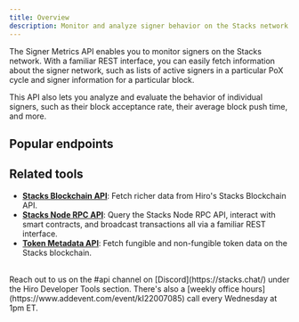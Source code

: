 ```yaml
---
title: Overview
description: Monitor and analyze signer behavior on the Stacks network.
---
```



The Signer Metrics API enables you to monitor signers on the Stacks network. With a familiar REST interface, you can easily fetch information about the signer network, such as lists of active signers in a particular PoX cycle and signer information for a particular block. 

This API also lets you analyze and evaluate the behavior of individual signers, such as their block acceptance rate, their average block push time, and more.

## Popular endpoints

<Cards>
  <SecondaryCard
    href="/stacks/signer-metrics-api/signers/pox-cycle-signers"
    title="Get a list of signers"
    description="Fetches a list of signers in a given PoX cycle."
  />
  <SecondaryCard
    href="/stacks/signer-metrics-api/blocks/aggregated-signer-information-for-a-block"
    title="Get signer information for a block"
    description="Fetches aggregated signer information for a specific block."
  />
  <SecondaryCard
    href="/stacks/signer-metrics-api/prometheus/metrics"
    title="Query for Prometheus metrics"
    description="Fetch behavioral data around individual signers and block proposals"
  />
</Cards>

## Related tools

- **[Stacks Blockchain API](/stacks/api)**: Fetch richer data from Hiro's Stacks Blockchain API.
- **[Stacks Node RPC API](/stacks/rpc-api)**: Query the Stacks Node RPC API, interact with smart contracts, and broadcast transactions all via a familiar REST interface.
- **[Token Metadata API](/stacks/token-metadata-api)**: Fetch fungible and non-fungible token data on the Stacks blockchain.

<br />

<Callout title="Need help building with the Stacks Node RPC API?" type="help">
Reach out to us on the <span className="font-bold">#api</span> channel on [Discord](https://stacks.chat/) under the Hiro Developer Tools section. There's also a [weekly office hours](https://www.addevent.com/event/kI22007085) call every Wednesday at 1pm ET.
</Callout>


